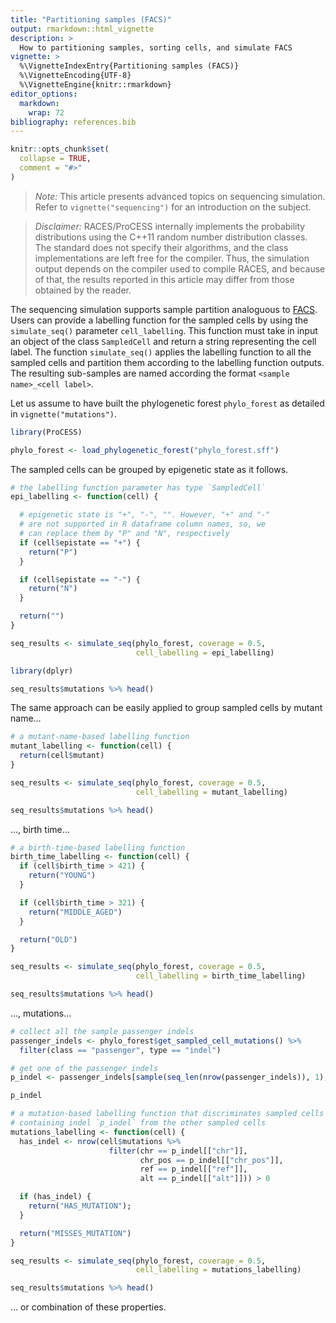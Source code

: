 ```yaml
---
title: "Partitioning samples (FACS)"
output: rmarkdown::html_vignette
description: >
  How to partitioning samples, sorting cells, and simulate FACS
vignette: >
  %\VignetteIndexEntry{Partitioning samples (FACS)}
  %\VignetteEncoding{UTF-8}
  %\VignetteEngine{knitr::rmarkdown}
editor_options:
  markdown:
    wrap: 72
bibliography: references.bib
---
```


```r
knitr::opts_chunk$set(
  collapse = TRUE,
  comment = "#>"
)
```

> *Note:* This article presents advanced topics on sequencing simulation.
> Refer to `vignette("sequencing")` for an introduction on the subject.

> *Disclaimer:* RACES/ProCESS internally implements the
> probability distributions using the C++11 random number
> distribution classes. The standard does not specify their
> algorithms, and the class implementations are left free
> for the compiler. Thus, the simulation output depends on
> the compiler used to compile RACES, and because of that,
> the results reported in this article may differ from
> those obtained by the reader.


The sequencing simulation supports sample partition
analoguous to [FACS](https://www.sinobiological.com/category/fcm-facs-facs).
Users can provide a labelling function for the sampled cells by
using the `simulate_seq()` parameter `cell_labelling`.
This function must take in input an object of the class `SampledCell` and
return a string representing the cell label. The function `simulate_seq()`
applies the labelling function to all the sampled cells and
partition them according to the labelling function outputs.
The resulting sub-samples are named according the format
`<sample name>_<cell label>`.

Let us assume to have built the phylogenetic forest `phylo_forest`
as detailed in `vignette("mutations")`.

```r
library(ProCESS)

phylo_forest <- load_phylogenetic_forest("phylo_forest.sff")
```

The sampled cells can be grouped by epigenetic state as it
follows.

```r
# the labelling function parameter has type `SampledCell`
epi_labelling <- function(cell) {

  # epigenetic state is "+", "-", "". However, "+" and "-"
  # are not supported in R dataframe column names, so, we
  # can replace them by "P" and "N", respectively
  if (cell$epistate == "+") {
    return("P")
  }

  if (cell$epistate == "-") {
    return("N")
  }

  return("")
}

seq_results <- simulate_seq(phylo_forest, coverage = 0.5,
                            cell_labelling = epi_labelling)

library(dplyr)

seq_results$mutations %>% head()
```

The same approach can be easily applied to group sampled cells
by mutant name...

```r
# a mutant-name-based labelling function
mutant_labelling <- function(cell) {
  return(cell$mutant)
}

seq_results <- simulate_seq(phylo_forest, coverage = 0.5,
                            cell_labelling = mutant_labelling)

seq_results$mutations %>% head()
```

..., birth time...

```r
# a birth-time-based labelling function
birth_time_labelling <- function(cell) {
  if (cell$birth_time > 421) {
    return("YOUNG")
  }

  if (cell$birth_time > 321) {
    return("MIDDLE_AGED")
  }

  return("OLD")
}

seq_results <- simulate_seq(phylo_forest, coverage = 0.5,
                            cell_labelling = birth_time_labelling)

seq_results$mutations %>% head()
```

..., mutations...

```r
# collect all the sample passenger indels
passenger_indels <- phylo_forest$get_sampled_cell_mutations() %>%
  filter(class == "passenger", type == "indel")

# get one of the passenger indels
p_indel <- passenger_indels[sample(seq_len(nrow(passenger_indels)), 1), ]

p_indel

# a mutation-based labelling function that discriminates sampled cells
# containing indel `p_indel` from the other sampled cells
mutations_labelling <- function(cell) {
  has_indel <- nrow(cell$mutations %>%
                      filter(chr == p_indel[["chr"]],
                             chr_pos == p_indel[["chr_pos"]],
                             ref == p_indel[["ref"]],
                             alt == p_indel[["alt"]])) > 0

  if (has_indel) {
    return("HAS_MUTATION");
  }

  return("MISSES_MUTATION")
}

seq_results <- simulate_seq(phylo_forest, coverage = 0.5,
                            cell_labelling = mutations_labelling)

seq_results$mutations %>% head()
```

... or combination of these properties.
